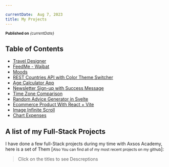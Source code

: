 ```yaml
---

currentDate:  Aug 7, 2023
title: My Projects 
---
```


<sub> **Published on** *{currentDate}*</sub>

## Table of Contents

- [Travel Designer](#travel-designer)
- [FeedMe - Wajbat](#feedme---wajbat)
- [Moods](#moods)
- [REST Countries API with Color Theme Switcher](#rest-countries-api-with-color-theme-switcher)
- [Age Calculator App](#age-calculator-app)
- [Newsletter Sign-up with Success Message](#newsletter-sign-up-with-success-message)
- [Time Zone Comparison](#time-zone-comparison)
- [Random Advice Generator in Svelte](#random-advice-generator-in-svelte)
- [Ecommerce Product With React + Vite](#ecommerce-product-with-react--vite)
- [Image Infinite Scroll](#image-infinite-scroll)
- [Chart Expenses](#chart-expenses)


## A list of my Full-Stack Projects
I have done a few full-Stack projects during my time with Axsos Academy, here is a set of Them [<small>Also You can find all of my most recent projects on my github</small>]: 
> Click on the titles to see Descreptions
<ProjectCards />



